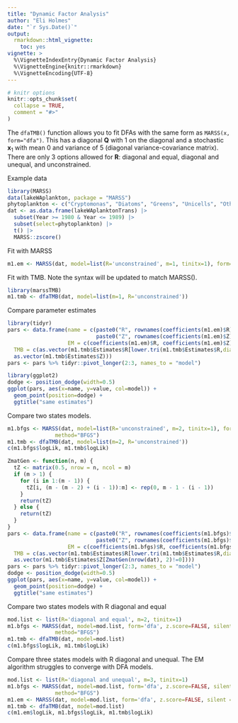 ```yaml
---
title: "Dynamic Factor Analysis"
author: "Eli Holmes"
date: "`r Sys.Date()`"
output: 
  rmarkdown::html_vignette:
    toc: yes
vignette: >
  %\VignetteIndexEntry{Dynamic Factor Analysis}
  %\VignetteEngine{knitr::rmarkdown}
  %\VignetteEncoding{UTF-8}
---
```


\newcommand{\QQ}{\mathbf{Q}}
\newcommand{\RR}{\mathbf{R}}
\newcommand{\xx}{\mathbf{x}}

```r
# knitr options
knitr::opts_chunk$set(
  collapse = TRUE,
  comment = "#>"
)
```

The `dfaTMB()` function allows you to fit DFAs with the same form as `MARSS(x, form="dfa")`. This has a diagonal $\QQ$ with 1 on the diagonal and a stochastic $\xx_1$ with mean 0 and variance of 5 (diagonal variance-covariance matrix). There are only 3 options allowed for $\RR$:
diagonal and equal, diagonal and unequal, and unconstrained.

Example data

```r
library(MARSS)
data(lakeWAplankton, package = "MARSS")
phytoplankton <- c("Cryptomonas", "Diatoms", "Greens", "Unicells", "Other.algae")
dat <- as.data.frame(lakeWAplanktonTrans) |>
  subset(Year >= 1980 & Year <= 1989) |>
  subset(select=phytoplankton) |>
  t() |>
  MARSS::zscore()
```

Fit with MARSS
```r
m1.em <- MARSS(dat, model=list(R='unconstrained', m=1, tinitx=1), form='dfa', z.score=FALSE, silent = TRUE)
```

Fit with TMB. Note the syntax will be updated to match MARSS().
```r
library(marssTMB)
m1.tmb <- dfaTMB(dat, model=list(m=1, R='unconstrained'))
```

Compare parameter estimates
```r
library(tidyr)
pars <- data.frame(name = c(paste0("R", rownames(coefficients(m1.em)$R)),
                            paste0("Z", rownames(coefficients(m1.em)$Z))),
                   EM = c(coefficients(m1.em)$R, coefficients(m1.em)$Z),
  TMB = c(as.vector(m1.tmb$Estimates$R[lower.tri(m1.tmb$Estimates$R,diag=TRUE)]),
  as.vector(m1.tmb$Estimates$Z)))
pars <- pars %>% tidyr::pivot_longer(2:3, names_to = "model")
```

```r
library(ggplot2)
dodge <- position_dodge(width=0.5)
ggplot(pars, aes(x=name, y=value, col=model)) +
  geom_point(position=dodge) +
  ggtitle("same estimates")
```


Compare two states models.
```r
m1.bfgs <- MARSS(dat, model=list(R='unconstrained', m=2, tinitx=1), form='dfa', z.score=FALSE, silent = TRUE,
               method="BFGS")
m1.tmb <- dfaTMB(dat, model=list(m=2, R='unconstrained'))
c(m1.bfgs$logLik, m1.tmb$logLik)
```

```r
ZmatGen <- function(n, m) {
  tZ <- matrix(0.5, nrow = n, ncol = m)
  if (m > 1) {
    for (i in 1:(m - 1)) {
      tZ[i, (m - (m - 2) + (i - 1)):m] <- rep(0, m - 1 - (i - 1))
    }
    return(tZ)
  } else {
    return(tZ)
  }
}
pars <- data.frame(name = c(paste0("R", rownames(coefficients(m1.bfgs)$R)),
                            paste0("Z", rownames(coefficients(m1.bfgs)$Z))),
                   EM = c(coefficients(m1.bfgs)$R, coefficients(m1.bfgs)$Z),
  TMB = c(as.vector(m1.tmb$Estimates$R[lower.tri(m1.tmb$Estimates$R,diag=TRUE)]),
  as.vector(m1.tmb$Estimates$Z[ZmatGen(nrow(dat), 2)!=0])))
pars <- pars %>% tidyr::pivot_longer(2:3, names_to = "model")
dodge <- position_dodge(width=0.5)
ggplot(pars, aes(x=name, y=value, col=model)) +
  geom_point(position=dodge) +
  ggtitle("same estimates")
```

Compare two states models with R diagonal and equal
```r
mod.list <- list(R='diagonal and equal', m=2, tinitx=1)
m1.bfgs <- MARSS(dat, model=mod.list, form='dfa', z.score=FALSE, silent = TRUE,
               method="BFGS")
m1.tmb <- dfaTMB(dat, model=mod.list)
c(m1.bfgs$logLik, m1.tmb$logLik)
```

Compare three states models with R diagonal and unequal. The EM algorithm struggles to converge with DFA models.
```r
mod.list <- list(R='diagonal and unequal', m=3, tinitx=1)
m1.bfgs <- MARSS(dat, model=mod.list, form='dfa', z.score=FALSE, silent = TRUE,
               method="BFGS")
m1.em <- MARSS(dat, model=mod.list, form='dfa', z.score=FALSE, silent = TRUE)
m1.tmb <- dfaTMB(dat, model=mod.list)
c(m1.em$logLik, m1.bfgs$logLik, m1.tmb$logLik)
```